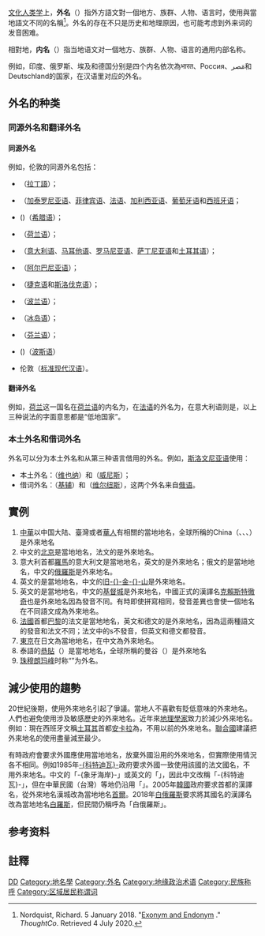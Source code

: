 {{Refimprove|time=2021-03-07T07:40:58+00:00}}
{{需要翻譯|time=2016-12-18T14:43:55+00:00}}
[[文化人类学|文化人类学]]上，'''外名'''（{{lang-en|Exonym}}）指外方語文對一個地方、族群、人物、语言时，使用與當地語文不同的名稱<ref name=":0">Nordquist, Richard. 5 January 2018. "[https://www.thoughtco.com/exonym-and-endonym-names-1690691 Exonym and Endonym] {{Wayback|url=https://www.thoughtco.com/exonym-and-endonym-names-1690691 |date=20201112022128 }}." ''ThoughtCo''. Retrieved 4 July 2020.</ref>。外名的存在不只是历史和地理原因，也可能考虑到外来词的发音困难。

相對地，'''内名'''（{{lang-en|Endonym}}）指当地语文对一個地方、族群、人物、语言的通用内部名称。

例如，印度、俄罗斯、埃及和德国分别是四个内名依次為भारत、Россия、مَصر‎和Deutschland的国家，在汉语里对应的外名。

==外名的种类==

===同源外名和翻译外名===
====同源外名====
例如，伦敦的同源外名包括：

* {{lang|nl|Londinium}}（[[拉丁語|拉丁語]]）；
* {{lang|es|Londres}}（[[加泰罗尼亚语|加泰罗尼亚语]]、[[菲律宾语|菲律宾语]]、[[法语|法语]]、[[加利西亚语|加利西亚语]]、[[葡萄牙语|葡萄牙语]]和[[西班牙语|西班牙语]]；
* {{lang|el-latn|Londino}} ({{lang|el|Λονδίνο}})（[[希腊语|希腊语]]）；
* {{lang|nl|Londen}}（[[荷兰语|荷兰语]]）；
* {{lang|it|Londra}}（[[意大利语|意大利语]]、[[马耳他语|马耳他语]]、[[罗马尼亚语|罗马尼亚语]]、[[萨丁尼亚语|萨丁尼亚语]]和[[土耳其语|土耳其语]]）；
* {{lang|sq|Londër}}（[[阿尔巴尼亚语|阿尔巴尼亚语]]）；
* {{lang|cs|Londýn}}（[[捷克语|捷克语]]和[[斯洛伐克语|斯洛伐克语]]）；
* {{lang|pl|Londyn}}（[[波兰语|波兰语]]）；
* {{lang|is|Lundúnir}}（[[冰岛语|冰岛语]]）；
* {{lang|fi|Lontoo}}（[[芬兰语|芬兰语]]）；
* {{lang|fa-latn|Landan}} (''{{rtl-lang|fa|لندن}}'')（[[波斯语|波斯语]]）
* 伦敦（[[普通话|标准现代汉语]]）。

==== 翻译外名 ====
例如，[[荷兰|荷兰]]这一国名在[[荷兰语|荷兰语]]的内名为{{lang|nl|Nederland}}，在[[法语|法语]]的外名为{{lang|fr|Pays-Bas}}，在意大利语则是{{lang|it|Paesi Bassi}}，以上三种说法的字面意思都是“低地国家”。

===本土外名和借词外名===

外名可以分为本土外名和从第三种语言借用的外名。例如，[[斯洛文尼亚语|斯洛文尼亚语]]使用：

* 本土外名：{{lang|sl|Dunaj}}（[[维也纳|维也纳]]）和{{lang|sl|Benetke}}（[[威尼斯|威尼斯]]）；
* 借词外名：{{lang|sl|Kijev}}（[[基辅|基辅]]）和{{lang|sl|Vilna}}（[[维尔纽斯|维尔纽斯]]），这两个外名来自[[俄语|俄语]]。

== 實例 ==
# [[中華|中華]]以中国大陆、臺灣或者[[華人|華人]]有相關的當地地名，全球所稱的China（{{lang|el|Κίνα}}、{{lang|la|Sinarum}}、{{lang|ru|Китай}}、{{lang|th|จีน}}）是外來地名
# 中文的[[北京|北京]]是當地地名，法文的{{lang|fr|Pékin}}是外來地名。
# 意大利首都[[羅馬|羅馬]]的意大利文{{lang|it|Roma}}是當地地名，英文的{{lang|en|Rome}}是外來地名；俄文的{{lang|ru|Россия}}是當地地名，中文的[[俄羅斯|俄羅斯]]是外來地名。
# 英文的{{lang|en|San Francisco}}是當地地名，中文的[[旧金山|旧-{}-金-{}-山]]是外來地名。 <!-- 那粵語裡的「三藩市」怎麼算呢？ --> 
# 英文的{{lang|en|Christchurch}}是當地地名，中文的[[基督城|基督城]]是外來地名，中國正式的漢譯名[[克赖斯特彻奇|克賴斯特徹奇]]也是外來地名因為發音不同。有時即使拼寫相同，發音差異也會使一個地名在不同語文成為外來地名。
# [[法國|法國]]首都[[巴黎|巴黎]]的法文{{lang|fr|Paris}}是當地地名，英文和德文的{{lang|en|Paris}}是外來地名，因為這兩種語文的發音和法文不同；法文中{{lang|fr|Paris}}的s不發音，但英文和德文都發音。
# [[東京|東京]]在日文為當地地名，在中文為外來地名。
# 泰語的[[曼谷|恭貼]]（{{lang|th|กรุงเทพ}}）是當地地名，全球所稱的曼谷（{{lang|th|บางกอก}}）是外來地名
# [[珠穆朗玛峰|珠穆朗玛峰]]时称“{{lang|en|Everest}}”为外名。

== 減少使用的趨勢 ==
20世紀後期，使用外來地名引起了爭議。當地人不喜歡有貶低意味的外來地名。人們也避免使用涉及敏感歷史的外來地名。近年來[[地理學家|地理學家]]致力於減少外來地名。例如：現在西班牙文稱[[土耳其|土耳其]]首都[[安卡拉|安卡拉]]為{{lang|es|Ankara}}，不用以前的外來地名{{lang|es|Angora}}。[[聯合國|聯合國]]建議把外來地名的使用盡量減至最少。

有時政府會要求外國應使用當地地名，放棄外國沿用的外來地名，但實際使用情況各不相同。例如1985年[[科特迪瓦|-{科特迪瓦}-]]政府要求外國一致使用該國的法文國名{{lang|fr|Côte d'Ivoire}}，不用外來地名。中文的「-{象牙海岸}-」或英文的「{{lang|en|Ivory Coast}}」，因此中文改稱「-{科特迪瓦}-」，但在中華民國（台灣）等地仍沿用「{{lang|zh-tw|象牙海岸}}」。2005年[[韓國|韓國]]政府要求首都的漢譯名，從外來地名{{NoteTag|嚴格來說「漢城」並非外來地名。李氏朝鮮時期的各個地方（包括朝鮮半島）一直稱為漢城，1945年二戰後韓國將漢城更名為「首爾」，但中文名一直沿用舊稱「漢城」直至2005年。}}漢城改為當地地名[[首爾|首爾]]。2018年[[白俄羅斯|白俄羅斯]]要求將其國名的漢譯名改為當地地名[[白羅斯|白羅斯]]，但民間仍稱呼為「白俄羅斯」。

==参考资料==
{{reflist}}

== 註釋 ==
{{NoteFoot}}
[[Category:地名|DD]]
[[Category:地名學|Category:地名學]]
[[Category:外名|Category:外名]]
[[Category:地缘政治术语|Category:地缘政治术语]]
[[Category:民族称呼|Category:民族称呼]]
[[Category:区域居民称谓词|Category:区域居民称谓词]]